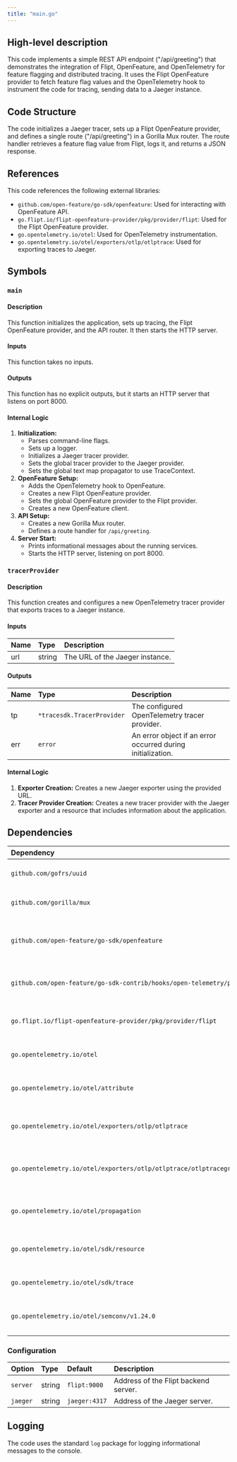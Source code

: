 ```yaml
---
title: "main.go"
---
```


## High-level description
This code implements a simple REST API endpoint ("/api/greeting") that demonstrates the integration of Flipt, OpenFeature, and OpenTelemetry for feature flagging and distributed tracing. It uses the Flipt OpenFeature provider to fetch feature flag values and the OpenTelemetry hook to instrument the code for tracing, sending data to a Jaeger instance.

## Code Structure
The code initializes a Jaeger tracer, sets up a Flipt OpenFeature provider, and defines a single route ("/api/greeting") in a Gorilla Mux router. The route handler retrieves a feature flag value from Flipt, logs it, and returns a JSON response.

## References
This code references the following external libraries:
- `github.com/open-feature/go-sdk/openfeature`: Used for interacting with OpenFeature API.
- `go.flipt.io/flipt-openfeature-provider/pkg/provider/flipt`: Used for the Flipt OpenFeature provider.
- `go.opentelemetry.io/otel`: Used for OpenTelemetry instrumentation.
- `go.opentelemetry.io/otel/exporters/otlp/otlptrace`: Used for exporting traces to Jaeger.

## Symbols

### `main`
#### Description
This function initializes the application, sets up tracing, the Flipt OpenFeature provider, and the API router. It then starts the HTTP server.

#### Inputs
This function takes no inputs.

#### Outputs
This function has no explicit outputs, but it starts an HTTP server that listens on port 8000.

#### Internal Logic
1. **Initialization:**
    - Parses command-line flags.
    - Sets up a logger.
    - Initializes a Jaeger tracer provider.
    - Sets the global tracer provider to the Jaeger provider.
    - Sets the global text map propagator to use TraceContext.
2. **OpenFeature Setup:**
    - Adds the OpenTelemetry hook to OpenFeature.
    - Creates a new Flipt OpenFeature provider.
    - Sets the global OpenFeature provider to the Flipt provider.
    - Creates a new OpenFeature client.
3. **API Setup:**
    - Creates a new Gorilla Mux router.
    - Defines a route handler for `/api/greeting`.
4. **Server Start:**
    - Prints informational messages about the running services.
    - Starts the HTTP server, listening on port 8000.

### `tracerProvider`
#### Description
This function creates and configures a new OpenTelemetry tracer provider that exports traces to a Jaeger instance.

#### Inputs
| Name | Type | Description |
|:-----|:-----|:------------|
| url | string | The URL of the Jaeger instance. |

#### Outputs
| Name | Type | Description |
|:-----|:-----|:------------|
| tp | `*tracesdk.TracerProvider` | The configured OpenTelemetry tracer provider. |
| err | `error` | An error object if an error occurred during initialization. |

#### Internal Logic
1. **Exporter Creation:** Creates a new Jaeger exporter using the provided URL.
2. **Tracer Provider Creation:** Creates a new tracer provider with the Jaeger exporter and a resource that includes information about the application.

## Dependencies
| Dependency | Purpose |
|:-----------|:--------|
| `github.com/gofrs/uuid` | Used for generating UUIDs. |
| `github.com/gorilla/mux` | Used for routing HTTP requests. |
| `github.com/open-feature/go-sdk/openfeature` | Used for interacting with the OpenFeature API. |
| `github.com/open-feature/go-sdk-contrib/hooks/open-telemetry/pkg` | Used for the OpenTelemetry hook for OpenFeature. |
| `go.flipt.io/flipt-openfeature-provider/pkg/provider/flipt` | Used for the Flipt OpenFeature provider. |
| `go.opentelemetry.io/otel` | Used for OpenTelemetry instrumentation. |
| `go.opentelemetry.io/otel/attribute` | Used for defining OpenTelemetry attributes. |
| `go.opentelemetry.io/otel/exporters/otlp/otlptrace` | Used for exporting traces to Jaeger. |
| `go.opentelemetry.io/otel/exporters/otlp/otlptrace/otlptracegrpc` | Used for exporting traces to Jaeger over gRPC. |
| `go.opentelemetry.io/otel/propagation` | Used for context propagation in OpenTelemetry. |
| `go.opentelemetry.io/otel/sdk/resource` | Used for defining OpenTelemetry resources. |
| `go.opentelemetry.io/otel/sdk/trace` | Used for OpenTelemetry tracing. |
| `go.opentelemetry.io/otel/semconv/v1.24.0` | Used for OpenTelemetry semantic conventions. |

### Configuration
| Option | Type | Default | Description |
|:-------|:-----|:--------|:------------|
| `server` | string | `flipt:9000` | Address of the Flipt backend server. |
| `jaeger` | string | `jaeger:4317` | Address of the Jaeger server. |

## Logging
The code uses the standard `log` package for logging informational messages to the console.
